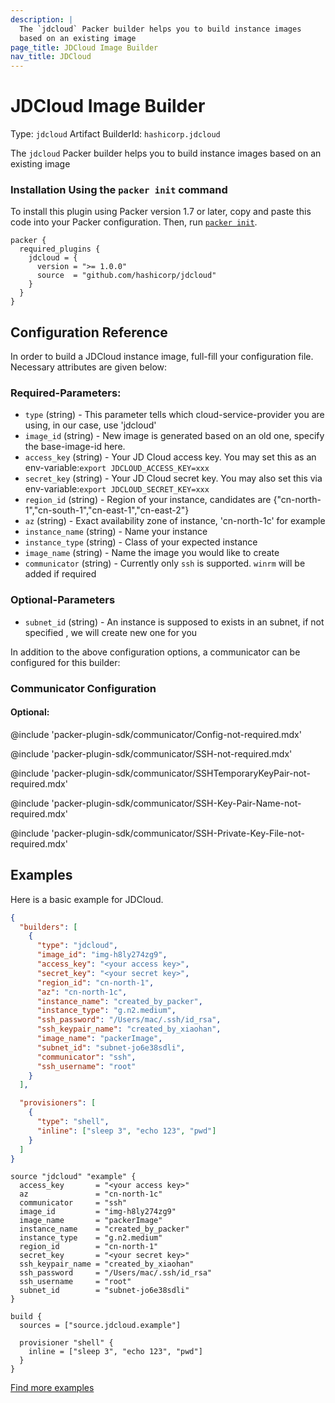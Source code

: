 ```yaml
---
description: |
  The `jdcloud` Packer builder helps you to build instance images
  based on an existing image
page_title: JDCloud Image Builder
nav_title: JDCloud
---
```


# JDCloud Image Builder

Type: `jdcloud`
Artifact BuilderId: `hashicorp.jdcloud`

The `jdcloud` Packer builder helps you to build instance images
based on an existing image

### Installation Using the `packer init` command

To install this plugin using Packer version 1.7 or later, copy and paste this
code into your Packer configuration. Then, run
[`packer init`](https://www.packer.io/docs/commands/init).

```hcl
packer {
  required_plugins {
    jdcloud = {
      version = ">= 1.0.0"
      source  = "github.com/hashicorp/jdcloud"
    }
  }
}
```

## Configuration Reference

In order to build a JDCloud instance image, full-fill your configuration file. Necessary attributes
are given below:

### Required-Parameters:

- `type` (string) - This parameter tells which cloud-service-provider you are using, in our case, use 'jdcloud'
- `image_id` (string) - New image is generated based on an old one, specify the base-image-id here.
- `access_key` (string) - Your JD Cloud access key. You may set this as an env-variable:`export JDCLOUD_ACCESS_KEY=xxx`
- `secret_key` (string) - Your JD Cloud secret key. You may also set this via env-variable:`export JDCLOUD_SECRET_KEY=xxx`
- `region_id` (string) - Region of your instance, candidates are {"cn-north-1","cn-south-1","cn-east-1","cn-east-2"}
- `az` (string) - Exact availability zone of instance, 'cn-north-1c' for example
- `instance_name` (string) - Name your instance
- `instance_type` (string) - Class of your expected instance
- `image_name` (string) - Name the image you would like to create
- `communicator` (string) - Currently only `ssh` is supported. `winrm` will be added if required

### Optional-Parameters

- `subnet_id` (string) - An instance is supposed to exists in an subnet, if not specified , we will create new one for you

In addition to the above configuration options, a communicator can be configured for this builder:

### Communicator Configuration

#### Optional:

@include 'packer-plugin-sdk/communicator/Config-not-required.mdx'

@include 'packer-plugin-sdk/communicator/SSH-not-required.mdx'

@include 'packer-plugin-sdk/communicator/SSHTemporaryKeyPair-not-required.mdx'

@include 'packer-plugin-sdk/communicator/SSH-Key-Pair-Name-not-required.mdx'

@include 'packer-plugin-sdk/communicator/SSH-Private-Key-File-not-required.mdx'

## Examples

Here is a basic example for JDCloud.

<Tabs>
<Tab heading="JSON">

```json
{
  "builders": [
    {
      "type": "jdcloud",
      "image_id": "img-h8ly274zg9",
      "access_key": "<your access key>",
      "secret_key": "<your secret key>",
      "region_id": "cn-north-1",
      "az": "cn-north-1c",
      "instance_name": "created_by_packer",
      "instance_type": "g.n2.medium",
      "ssh_password": "/Users/mac/.ssh/id_rsa",
      "ssh_keypair_name": "created_by_xiaohan",
      "image_name": "packerImage",
      "subnet_id": "subnet-jo6e38sdli",
      "communicator": "ssh",
      "ssh_username": "root"
    }
  ],

  "provisioners": [
    {
      "type": "shell",
      "inline": ["sleep 3", "echo 123", "pwd"]
    }
  ]
}
```

</Tab>
<Tab heading="HCL2">

```hcl
source "jdcloud" "example" {
  access_key       = "<your access key>"
  az               = "cn-north-1c"
  communicator     = "ssh"
  image_id         = "img-h8ly274zg9"
  image_name       = "packerImage"
  instance_name    = "created_by_packer"
  instance_type    = "g.n2.medium"
  region_id        = "cn-north-1"
  secret_key       = "<your secret key>"
  ssh_keypair_name = "created_by_xiaohan"
  ssh_password     = "/Users/mac/.ssh/id_rsa"
  ssh_username     = "root"
  subnet_id        = "subnet-jo6e38sdli"
}

build {
  sources = ["source.jdcloud.example"]

  provisioner "shell" {
    inline = ["sleep 3", "echo 123", "pwd"]
  }
}
```

</Tab>
</Tabs>

[Find more examples](https://github.com/hashicorp/packer-plugin-jdcloud/tree/master/example)
